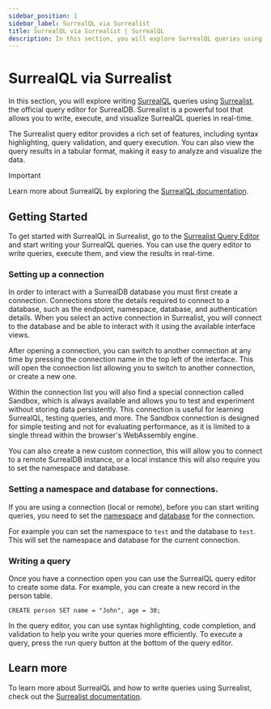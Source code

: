 ---
sidebar_position: 1
sidebar_label: SurrealQL via Surrealist
title: SurrealQL via Surrealist | SurrealQL
description: In this section, you will explore SurrealQL queries using Surrealist, the official query editor for SurrealDB. Surrealist is a powerful tool that allows you to write, execute, and visualize SurrealQL queries in real-time.
---

# SurrealQL via Surrealist

In this section, you will explore writing [SurrealQL](/docs/surrealql) queries using [Surrealist](https://surrealist.app/query), the official query editor for SurrealDB. Surrealist is a powerful tool that allows you to write, execute, and visualize SurrealQL queries in real-time.

The Surrealist query editor provides a rich set of features, including syntax highlighting, query validation, and query execution. You can also view the query results in a tabular format, making it easy to analyze and visualize the data.


> [!IMPORTANT]
> Learn more about SurrealQL by exploring the [SurrealQL documentation](/docs/surrealql).

## Getting Started

To get started with SurrealQL in Surrealist, go to the [Surrealist Query Editor](https://surrealist.app/query) and start writing your SurrealQL queries. You can use the query editor to write queries, execute them, and view the results in real-time.


### Setting up a connection

In order to interact with a SurrealDB database you must first create a connection. Connections store the details required to connect to a database, such as the endpoint, namespace, database, and authentication details. When you select an active connection in Surrealist, you will connect to the database and be able to interact with it using the available interface views.

After opening a connection, you can switch to another connection at any time by pressing the connection name in the top left of the interface. This will open the connection list allowing you to switch to another connection, or create a new one.

Within the connection list you will also find a special connection called Sandbox, which is always available and allows you to test and experiment without storing data persistently. This connection is useful for learning SurrealQL, testing queries, and more. The Sandbox connection is designed for simple testing and not for evaluating performance, as it is limited to a single thread within the browser's WebAssembly engine.

You can also create a new custom connection, this will allow you to connect to a remote SurrealDB instance, or a local instance this will also require you to set the namespace and database.


### Setting a namespace and database for connections.

If you are using a connection (local or remote), before you can start writing queries, you need to set the [namespace](/docs/surrealdb/introduction/concepts/namespace) and [database](/docs/surrealdb/introduction/concepts/database) for the connection.

For example you can set the namespace to `test` and the database to `test`. This will set the namespace and database for the current connection.

### Writing a query

Once you have a connection open you can use the SurrealQL query editor to create some data. For example, you can create a new record in the person table.

```surql
CREATE person SET name = "John", age = 30;
```

In the query editor, you can use syntax highlighting, code completion, and validation to help you write your queries more efficiently. To execute a query, press the run query button at the bottom of the query editor.


## Learn more

To learn more about SurrealQL and how to write queries using Surrealist, check out the [Surrealist documentation](/docs/surrealist).
